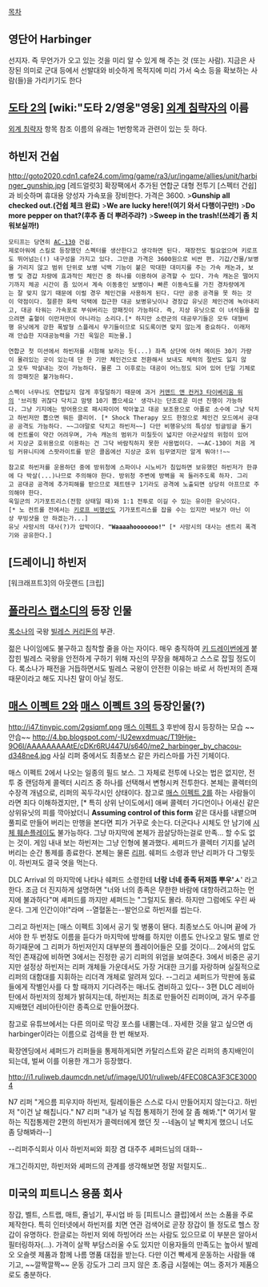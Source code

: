  
[[목차]]
== 영단어 Harbinger ==
선지자. 즉 무언가가 오고 있는 것을 미리 알 수 있게 해 주는 것 (또는 사람). 지금은 사장된 의미로 군대 등에서 선발대와 비슷하게 목적지에 미리 가서 숙소 등을 확보하는 사람(들)을 가리키기도 한다
== [[도타 2]]의 [wiki:"도타 2/영웅"영웅] [[외계 침략자]]의 이름 ==
[[외계 침략자]] 항목 참조
이름의 유래는 1번항목과 관련이 있는 듯 하다.
== 하빈저 건쉽 ==
http://goto2020.cdn1.cafe24.com/img/game/ra3/ur/ingame/allies/unit/harbinger_gunship.jpg
[레드얼럿3] 확장팩에서 추가된 연합군 대형 전투기 [스펙터 건쉽]과 비슷하며 휴대용 양성자 가속포을 장비한다. 가격은 3600.
>'''Gunship all checked out.(건쉽 체크 완료)'''
>'''We are lucky here!(여기 와서 다행이구만!)'''
>'''Do more pepper on that?(후추 좀 더 뿌려주랴?)'''
>'''Sweep in the trash!(쓰레기 좀 치워보실까!)'''

 모티프는 당연히 [[AC-130]] 건쉽.
 제로아워에 스킬로 등장했던 스펙터를 생산한다고 생각하면 된다. 재장전도 필요없으며 키로프도 뛰어넘는(!) 내구성을 가지고 있다. 그만큼 가격은 3600원으로 비싼 편. 기갑/건물/보병을 가리지 않고 범위 단위로 보병 넉백 기능이 붙은 막대한 대미지를 주는 가속 캐논과, 보병 및 경갑 차량에 효과적인 체인건 중 하나를 이용하여 공격할 수 있다. 가속 캐논은 떨어지기까지 체공 시간이 좀 있어서 계속 이동중인 보병이나 빠른 이동속도를 가진 경차량에게는 잘 맞지 않기 때문에 이럴 경우 체인건을 사용하게 된다. 다만 공중 공격을 못 하는 것이 약점이다. 절륜한 화력 덕택에 접근한 대공 보병유닛이나 경장갑 유닛은 체인건에 녹아내리고, 대공 타워는 가속포로 부숴버리는 깡패짓이 가능하다. 즉, 지상 유닛으로 이 녀석들을 잡으려면 출혈이 이만저만이 아니라는 소리다.[* 하지만 소련군의 대공무기들은 모두 대형비행 유닛에게 강한 폭발형 스플레시 무기들이므로 되도록이면 맞지 않는게 중요하다. 이래저래 안습한 지대공능력을 가진 욱일은 피눈물.] 

 연합군 첫 미션에서 하빈저를 시험해 보라는 듯(...) 좌측 상단에 아처 메이든 30기 가량이 몰려있는 곳이 있는데 단 한 기만 체인건으로 전환해서 보내도 체력의 절반도 잃지 않고 모두 박살내는 것이 가능하다. 물론 그 이후로는 대공이 어느정도 되어 있어 단일 기체로의 깡패짓은 불가능하다.

 스펙이 너무나도 연합답지 않게 후덜덜하기 때문에 과거 [[커맨드 앤 컨커3 타이베리움 워]]의 '브리핑 귀찮다 닥치고 맘탱 10기 뽑으세요' 생각나는 단조로운 미션 진행이 가능하다. 그냥 기지에는 방어용으로 패시파이어 박아놓고 대공 보조용으로 아폴로 소수에 그냥 닥치고 하빈저만 뽑으면 뭐든 클리어. [* Shock Therapy 모드 한정으로 체인건 모드에서 공대공 공격도 가능하다. ~~그야말로 닥치고 하빈저~~] 다만 비행유닛의 특성상 빙글빙글 돌기에 컨트롤이 약간 어려우며, 가속 캐논의 범위가 미칠듯이 넓지만 아군사살의 위험이 있어서 지상군 호위용으로 이용하는 건 그닥 바람직하지 못한 사용법이다. ~~AC-130이 처음 게임 커뮤니티에 스팟라이트를 받은 콜옵에선 지상군 호위 임무였지만 알게 뭐야!!~~

 참고로 하빈저를 운용하던 중에 방위청에 스파이나 시노비가 침입하면 보유했던 하빈저가 한큐에 다 박살(...)나므로 주의해야 한다. 방위청 주변에 방벽을 꼭 둘러주도록 하자. 그리고 공대공 공격에 추가피해를 받으므로 제트텐구 1기라도 공격에 노출되면 상당히 아프므로 주의해야 한다.
 욱일군의 기가포트리스(전함 상태일 때)와 1:1 전투로 이길 수 있는 유이한 유닛이다.[* 노 컨트롤 전에서는 [[키로프 비행선]]도 기가포트리스를 잡을 수는 있지만 바보가 아닌 이상 무빙샷을 안 하겠는가...]
 유닛 사망시의 대사(?)가 압박이다. '''"Waaaahooooooo!"''' [* 사망시의 대사는 센트리 폭격기와 공유한다.]

== [드레이니] 하빈저 ==
[워크래프트3]의 아웃랜드 [크립]
== [[폴라리스 랩소디]]의 등장 인물 ==
[[록소나]]의 국왕 [[빌레스 커리돈]]의 부관.

젊은 나이임에도 불구하고 침착할 줄을 아는 자이다.
매우 충직하여 [[키 드레이번]]에게 붙잡힌 빌레스 국왕을 안전하게 구하기 위해 자신의 무장을 해제하고 스스로 잡힐 정도이다. 록소나가 패전을 거듭하면서도 빌레스 국왕이 안전한 이유는 바로 서 하빈저의 존재 때문이라고 해도 지나친 말이 아닐 정도.

== [[매스 이펙트 2]]와 [[매스 이펙트 3]]의 등장인물(?) ==

http://i47.tinypic.com/2gsiqmf.png
[[매스 이펙트 3]] 후반에 잠시 등장하는 모습 ~~안습~~
http://4.bp.blogspot.com/-IU2ewxdmuac/T19Hje-9O6I/AAAAAAAAAtE/cDKr6RU447U/s640/me2_harbinger_by_chacou-d348ne4.jpg
사실 리퍼 중에서도 최종보스 같은 카리스마를 가진 기체이다.

매스 이펙트 2에서 나오는 일종의 필드 보스. 그 자체로 전투에 나오는 법은 없지만, 전투 중 랜덤하게 콜렉터 시리즈 중 하나를 선택해서 변형시켜 전투한다. 본체는 콜렉터의 수장격 개념으로, 리퍼의 꼭두각시인 상태이다. 참고로 [[매스 이펙트 2]]를 하는 사람들이라면 죄다 이해하겠지만, [* 특히 상위 난이도에서] 애써 콜렉터 가디언이나 어새신 같은 상위유닛의 피를 깍아놨더니 '''Assuming control of this form''' 같은 대사를 내뱉으며 풀피로 만들어 버리는 만행을 본다면 피가 거꾸로 솟는다. 더군다나 시체도 안 남기에 [[시체 훼손]]플레이도 불가능하다. 그냥 마지막에 본체가 끔살당하는걸로 만족... 할 수도 없는 것이. 게임 내내 보는 하빈져는 그냥 인형에 불과했다. 셰퍼드가 콜렉터 기지를 날려버리는 순간 통제를 종료한다. 본체는 물론 [[리퍼]]. 쉐퍼드 소령과 만난 리퍼가 다 그렇듯이. 하빈져도 결국 엿을 먹는다.

DLC Arrival 의 마지막에 나타나 쉐퍼드 소령한테 '''너랑 너네 종족 뒤져뜸 뿌우'ㅅ'''' 라고 한다. 조금 더 진지하게 설명하면 "너와 너의 종족은 무한한 바람에 대항하려고하는 먼지에 불과하다"며 셰퍼드를 까지만 셰퍼드는 "그럴지도 몰라. 하지만 그럼에도 우린 싸운다. 그게 인간이야!"라며 --열혈돋는--발언으로 하빈저를 씹는다.

그리고 하빈저는 [매스 이펙트 3]에서 공기 및 병풍이 됀다. 최종보스도 아니며 끝에 가서야 한 두 번정도 이름을 듣다가 마지막에 방해를 하지만 이름도 안나오고 말도 별로 안하기때문에 그 리퍼가 하빈저인지 대부분의 플레이어들은 모를 것이다... 2에서의 압도적인 존재감에 비하면 3에서는 진정한 공기 리퍼의 위엄을 보여준다. 3에서 비중은 공기지만 설정상 하빈저는 리퍼 개체들 가운데서도 가장 거대한 크기를 자랑하며 실질적으로 리퍼의 대함대를 지휘하는 리더격 개체로 알려져 있다. --그리고 셰퍼드가 막판에 동료들에게 작별인사를 다 할 때까지 기다려주는 매너도 겸비하고 있다-- 3편 DLC 레비아탄에서 하빈저의 정체가 밝혀지는데, 하빈저는 최초로 만들어진 리퍼이며, 과거 우주를 지배했던 레비아탄이란 종족으로 만들어졌다.

참고로 유튜브에서는 다른 의미로 막강 포스를 내뿜는데.. 자세한 것을 알고 싶으면 dj harbinger이라는 이름으로 검색을 한 번 해보자.

확장엔딩에서 셰퍼드가 리퍼들을 통제하게되면 카탈리스트와 같은 리퍼의 총지배인이 되는데, 벌써 이를 이용한 개그가 등장했다.

http://i1.ruliweb.daumcdn.net/uf/image/U01/ruliweb/4FEC08CA3F3CE30004

N7 리퍼 "게으름 피우지마 하빈저, 릴레이들은 스스로 다시 만들어지지 않는다고.
하빈저 "이건 날 해칩니다."
N7 리퍼 "내가 널 직접 통제하기 전에 잘 좀 해봐."[* 여기서 말하는 직접통제란 2편의 하빈저가 콜렉터에게 했던 짓 --네놈이 날 빡치게 했으니 너도 좀 당해봐라--]

--리퍼주식회사 이사 하빈저씨와 회장 겸 대주주 셰퍼드님의 대화--

개그긴하지만, 하빈저와 셰퍼드의 관계를 생각해보면 정말 저럴지도..

== 미국의 피트니스 용품 회사 ==
장갑, 벨트, 스트랩, 매트, 줄넘기, 푸시업 바 등 [피트니스 클럽]에서 쓰는 소품을 주로 제작한다. 특히 인터넷에서 하빈저를 치면 연관 검색어로 곧장 장갑이 뜰 정도로 헬스 장갑이 유명하다. 한글로는 하빈저 외에 하빙어라 쓰는 사람도 있으므로 이 부분은 알아서 필터링하자(...).
가격이 살짝 부담스러울 수도 있지만 이용자들의 만족도는 높아서 발레오 오슬렛 제품과 함께 나름 명품 대접을 받는다. 다만 이건 빡세게 운동하는 사람들 얘기고, ~~깔짝깔짝~~ 운동 강도가 그리 크지 않은 초.중급 시절에는 여느 중저가 제품으로도 충분하다.
